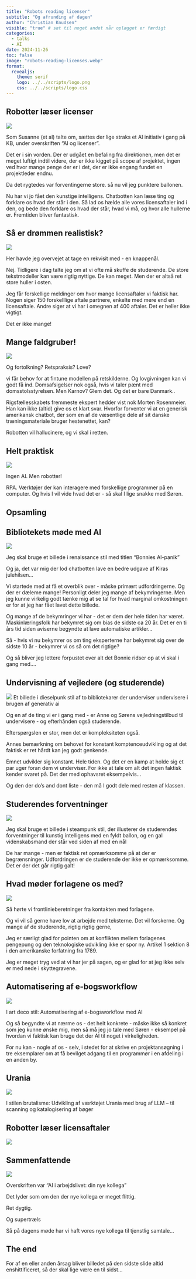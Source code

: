 ```yaml
---
title: "Robots reading licenser"
subtitle: "Og afrunding af dagen"
author: "Christian Knudsen"
visible: "true" # sæt til noget andet når oplægget er færdigt
categories:
  - talks
  - AI
date: 2024-11-26
toc: false
image: "robots-reading-licenses.webp"
format:
  revealjs:
    theme: serif
    logo: ../../scripts/logo.png
    css: ../../scripts/logo.css
---
```


## Robotter læser licenser

![](robots-reading-licenses.webp)

:::: notes
Som Susanne (et al) talte om, sættes der lige straks et AI initiativ i gang på 
KB, under overskriften "AI og licenser". 

Det er i sin vorden. Der er udgået en befaling fra direktionen, men det er meget
luftigt indtil videre, der er ikke kigget på scope af projektet, ingen ved hvor
mange penge der er i det, der er ikke engang fundet en projektleder endnu.

Da det rygtedes var forventingerne store. så nu vil jeg punktere ballonen.

Nu har vi jo fået den kunstige intelligens. Chatbotten kan læse ting og forklare
os hvad der står i den. Så lad os hælde alle vores licensaftaler ind i den, og bede
den forklare os hvad der står, hvad vi må, og hvor alle hullerne er. Fremtiden bliver fantastisk.

::::

## Så er drømmen realistisk?

![](ballon.png)

:::: notes

Her havde jeg overvejet at tage en rekvisit med - en knappenål. 

Nej. Tidligere i dag talte jeg om at vi ofte må skuffe de studerende. De 
store tekstmodeller kan være rigtig nyttige. De kan meget. Men der er altså ret
store huller i osten. 

Jeg får forskellige meldinger om hvor mange licensaftaler vi faktisk har. Nogen
siger 150 forskelllige aftale partnere, enkelte med mere end en licensaftale.
Andre siger at vi har i omegnen af 400 aftaler. Det er heller ikke vigtigt. 

Det er ikke mange!



::::

## Mange faldgruber!

![](hallucinerende_robot.png)

:::: notes

Og fortolkning? Retspraksis? Love? 

vi får behov for at fintune modellen på retskilderne. Og lovgivningen kan vi 
godt få ind. Domsafsigelser nok også, hvis vi taler pænt med domsstolsstyrelsen.
Men Karnov? Glem det. Og det er bare Danmark..

Rigsfællesskabets fremmeste ekspert hedder vist nok Morten Rosenmeier. Han kan
ikke (altid) give os et klart svar. Hvorfor forventer vi at en generisk
amerikansk chatbot, der som en af de væsentlige dele af sit danske træningsmateriale
bruger hestenettet, kan?


Robotten vil hallucinere, og vi skal i retten.



::::

## Helt praktisk

![](rpa.png)

Ingen AI. Men robotter!

:::: notes

RPA. Værktøjer der kan interagere med forskellige programmer på en computer.
Og hvis I vil vide hvad det er - så skal I lige snakke med Søren.

::::

## Opsamling


## Bibliotekets møde med AI



![](bofr.png)

Jeg skal bruge et billede i renaissance stil med titlen "Bonnies AI-panik"

:::: notes

Og ja, det var mig der lod chatbotten lave en bedre udgave af 
Kiras julehilsen...

Vi startede med at få et overblik over - måske primært udfordringerne.
Og der er dæleme mange! Personligt deler jeg mange af bekymringerne.
Men jeg kunne virkelig godt tænke mig at se tal for hvad marginal
omkostningen er for at jeg har fået lavet dette billede.

Og mange af de bekymringer vi har - det er dem der hele tiden har
været. Maskinlæringsfolk har bekymret sig om bias de sidste ca
20 år. Det er en ti års tid siden aviserne begyndte at lave
automatiske artikler...

Så - hvis vi nu bekymrer os om ting eksperterne har bekymret sig
over de sidste 10 år - bekymrer vi os så om det rigtige?

Og så bliver jeg lettere forpustet over alt det Bonnie ridser op at 
vi skal i gang med....

::::

## Undervisning af vejledere (og studerende)

![](sdav.png)
Et billede i dieselpunk stil af to bibliotekarer der underviser undervisere i brugen af generativ ai

:::: notes
Og en af de ting vi er i gang med - er Anne og Sørens vejledningstilbud
til undervisere - og efterhånden også studerende. 

Efterspørgslen er stor, men det er kompleksiteten også. 

Annes bemærkning om behovet for konstant komptenceudvikling 
og at det faktisk er ret hårdt kan jeg godt genkende. 

Emnet udvikler sig konstant. Hele tiden. Og det er en kamp at holde
sig et par uger foran dem vi underviser. For ikke at tale om 
alt det ingen faktisk kender svaret på. Det der med ophavsret eksempelvis...

Og den der do's and dont liste - den må I godt dele med resten af
klassen.

::::


## Studerendes forventninger

![](cbk.png)


Jeg skal bruge et billede i steampunk stil, der illusterer de studerendes forventninger til kunstig intelligens med en fyldt ballon, og en gal videnskabsmand der står ved siden af med en nål

:::: notes

De har mange - men er faktisk ret opmærksomme på at der er 
begrænsninger. Udfordringen er de studerende der ikke er opmærksomme.
Det er der det går rigtig galt!


::::

## Hvad møder forlagene os med?

![](such.png)

:::: notes 
Så hørte vi frontlinieberetninger fra kontakten med forlagene.

Og vi vil så gerne have lov at arbejde med teksterne. Det vil 
forskerne. Og mange af de studerende, rigtig rigtig gerne,

Jeg er særligt glad for pointen om at konflikten mellem 
forlagenes pengepung og den teknologiske udvikling ikke er spor ny.
Artikel 1 sektion 8 i den amerikanske forfatning fra 1789.

Jeg er meget tryg ved at vi har jer på sagen, og er glad for at 
jeg ikke selv er med nede i skyttegravene.

::::



## Automatisering af e-bogsworkflow

![](ebog.png)

I art deco stil: Automatisering af e-bogsworkflow med AI 

:::: notes
Og så begyndte vi at nærme os - det helt konkrete - måske ikke
så konkret som jeg kunne ønske mig, men så må jeg jo tale med 
Søren - eksempel på hvordan vi faktisk kan bruge det der AI til
noget i virkeligheden.

For nu kan - nogle af os - selv, i stedet for at skrive en 
projektansøgning i tre eksemplarer om at få bevilget adgang til en
programmør i en afdeling i en anden by.

::::


## Urania

![](urania.png)

I stilen brutalisme: Udvikling af værktøjet Urania med brug af LLM – til scanning og katalogisering af bøger

## Robotter læser licensaftaler

![](robots-reading-licenses.webp)

## Sammenfattende

![](træls2.png)



:::: notes

Overskriften var "AI i arbejdslivet: din nye kollega"

Det lyder som om den der nye kollega er meget flittig.

Ret dygtig.

Og supertræls

Så på dagens møde har vi haft vores nye kollega til tjenstlig 
samtale...

::::


## The end

For af en eller anden årsag bliver billedet på den sidste slide
altid enshittificeret, så der skal lige være en til sidst...